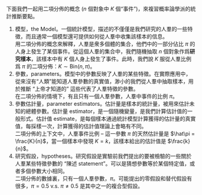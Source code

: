 
下面我們一起用二項分佈的概念 ($n$ 個對象中 $K$ 個“事件”)，來複習概率論學派的統計推斷要點。

1. 模型，the Model。一個統計模型，描述的不僅僅是我們研究的人羣的一些特徵，而且通常一個模型還可提供如何從人羣中收集該樣本的信息。<br> 用二項分佈的概念來解釋，人羣是衆多個體的集合，他們中的一部分佔比 $\pi$ 的人身上發生了某個事件。從這個人羣的集合中，我們隨機抽取 $n$ 個對象作爲**研究樣本**，該樣本中有 $K$ 個人身上發生了事件。此時，我們說 $K$ 服從人羣比例爲 $\pi$ 的二項分佈：$K \sim \text{Bin}(n,\pi)$。
2. 參數，parameters。模型中的參數反映了人羣的某些特徵。在實際應用中，從來沒有“人類”能知道人羣參數的真實值，渺小的我們從人羣中抽取樣本，用於推斷 “上帝才知道的” 這些代表了人羣特徵的參數。<br> 在二項分佈的情境下，有且只有一個人羣參數，人羣中事件的比例 $\pi$。
3. 參數估計量，parameter estimators。估計量是樣本的統計量，被用來估計未知的總體參數。估計量 estimator，是一個隨機變量，是我們計算估計值的一般形式。估計值 estimate，是每個樣本通過統計模型計算獲得的估計量的真實值，每採樣一次，計算獲得的估計值理論上會略有不同。<br> 二項分佈的上下文中，人羣事件比例 -- 這一參數 $\pi$ 的天然估計量是 $\hat\pi = \frac{K}{n}$，當一個樣本中發現 $K = k$，該樣本給出的估計值是 $\frac{k}{n}$。
4. 研究假設，hypotheses。研究假設是實驗前我們提出的要被檢驗的一些關於人羣某些特徵參數的 “陳述 statement”。可以是猜想參數等於某個特定值，或者多個參數大小相同。<br> 二項分佈的數據裏，只有一個人羣參數，$\pi$。可能提出的零假設和替代假設有很多，$\pi = 0.5 \text{ v.s. } \pi \neq 0.5$ 是其中之一的複合型假設。